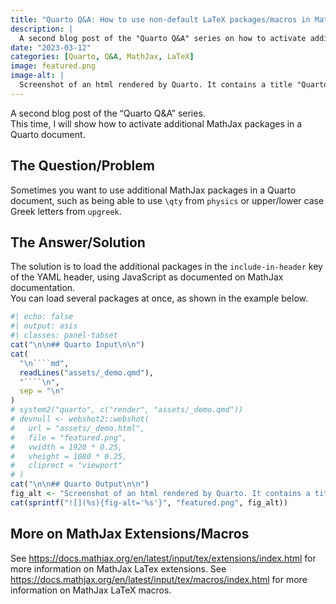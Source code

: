 ```yaml
---
title: "Quarto Q&A: How to use non-default LaTeX packages/macros in MathJax?"
description: |
  A second blog post of the "Quarto Q&A" series on how to activate additional MathJax packages in a Quarto document.
date: "2023-03-12"
categories: [Quarto, Q&A, MathJax, LaTeX]
image: featured.png
image-alt: |
  Screenshot of an html rendered by Quarto. It contains a title "Quarto MathJaxx" followed by an equation of rank bold upper sigma.
---
```


A second blog post of the "Quarto Q&A" series.  
This time, I will show how to activate additional MathJax packages in a Quarto document.

## The Question/Problem

Sometimes you want to use additional MathJax packages in a Quarto document, such as being able to use `\qty` from `physics` or upper/lower case Greek letters from `upgreek`.

## The Answer/Solution

The solution is to load the additional packages in the `include-in-header` key of the YAML header, using JavaScript as documented on MathJax documentation.  
You can load several packages at once, as shown in the example below.

```r
#| echo: false
#| output: asis
#| classes: panel-tabset
cat("\n\n## Quarto Input\n\n")
cat(
  "\n````md",
  readLines("assets/_demo.qmd"),
  "````\n",
  sep = "\n"
)
# system2("quarto", c("render", "assets/_demo.qmd"))
# devnull <- webshot2::webshot(
#   url = "assets/_demo.html",
#   file = "featured.png",
#   vwidth = 1920 * 0.25,
#   vheight = 1080 * 0.25,
#   cliprect = "viewport"
# )
cat("\n\n## Quarto Output\n\n")
fig_alt <- "Screenshot of an html rendered by Quarto. It contains a title 'Quarto MathJax' followed by an equation of rank bold upper sigma."
cat(sprintf("![](%s){fig-alt='%s'}", "featured.png", fig_alt))
```

## More on MathJax Extensions/Macros

See <https://docs.mathjax.org/en/latest/input/tex/extensions/index.html> for more information on MathJax LaTex extensions.
See <https://docs.mathjax.org/en/latest/input/tex/macros/index.html> for more information on MathJax LaTeX macros.
